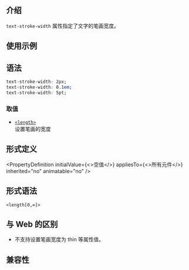## 介绍

`text-stroke-width` 属性指定了文字的笔画宽度。

## 使用示例


<Go
  example="css-api"
  defaultFile="src/text-stroke-width/App.tsx"
  img="https://lf-lynx.tiktok-cdns.com/obj/lynx-artifacts-oss-sg/lynx-website/assets/doc/css/text-stroke-width.jpg"
  entry="src/text-stroke-width"
  defaultEntryFile="dist/text-stroke-width.lynx.bundle"
/>

## 语法

```css
text-stroke-width: 2px;
text-stroke-width: 0.1em;
text-stroke-width: 5pt;
```

### 取值

- [`<length>`](/api/css/data-type/length.mdx)<br/>
  设置笔画的宽度

## 形式定义


<PropertyDefinition
  initialValue={<>空值</>}
  appliesTo={<>所有元件</>}
  inherited="no"
  animatable="no"
/>

## 形式语法

```
<length[0,∞]>
```

## 与 Web 的区别

- 不支持设置笔画宽度为 thin 等属性值。

## 兼容性


<LegacyCompatTable metadata="css/properties/text-stroke-width" />
